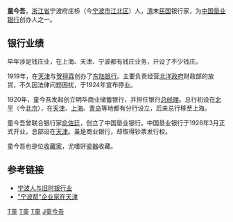 '''童今吾'''，[[浙江省|浙江省]]宁波府庄桥（今[[宁波市|宁波市]][[江北区_(宁波市)|江北区]]）人，[[清|清]]末[[中華民國|民国]]银行家，为[[中国垦业银行|中国垦业银行]]创办人之一。

==银行业绩==
早年涉足钱庄业，在上海、天津、宁波都有钱庄业务，开设了不少钱庄。

1919年，在[[天津|天津]]与[[贺得霖|贺得霖]]创办了[[东陆银行|东陆银行]]。主要负责经营[[北洋政府|北洋政府]]财政部的放贷，不久因法律问题困扰，于1924年宣布停业。

1920年，童今吾发起创立明华商业储蓄银行，并担任银行[[总经理|总经理]]。总行初设在[[北平|北平]]（今[[北京|北京]]），在[[天津|天津]]、[[上海|上海]]、[[青岛|青岛]]等地都有分行设立，后来总行移至上海。

童今吾曾联合银行家[[俞佐廷|俞佐廷]]，创立了中国垦业银行。中国垦业银行于1926年3月正式开业，总部设在[[天津|天津]]。虽是商业银行，却取得钞票发行权。

童今吾也是位[[收藏家|收藏家]]，尤嗜好[[瓷器|瓷器]]收藏。

==参考链接==
* [http://www.nbzx.gov.cn/article.jsp?aid=3146 宁波人与旧时银行业]{{dead link|date=2018年1月 |bot=InternetArchiveBot |fix-attempted=yes }}
* [http://shcor.catcher.com.cn/cgi-bin/sqxxll.php3?sqlbbh=0717&xxbh=8911 "宁波帮"企业家在天津]{{dead link|date=2018年4月 |bot=InternetArchiveBot |fix-attempted=yes }}

[[Category:中国收藏家|T童]]
[[Category:宁波人|T童]]
[[Category:中華民國銀行家|T童]]
[[Category:银台第童氏|J童今吾]]